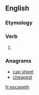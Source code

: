 ==English==

===Etymology===
{{suffix|escape|eth}}

===Verb===
{{en-verb form}}

# {{archaic third-person singular of|escape}}

===Anagrams===
* [[cap sheet#English|cap sheet]]
* [[cheapest#English|cheapest]]

[[fr:escapeth]]